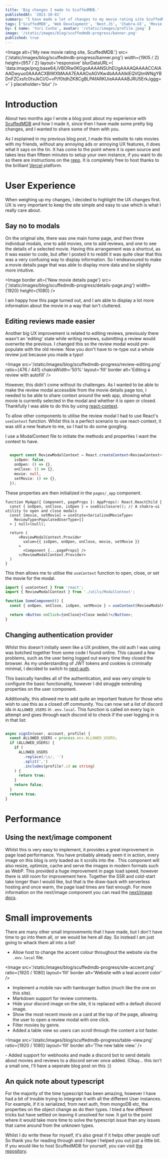 ```yaml
---
title: 'Big changes I made to ScuffedMDB.'
publishedAt: '2021-10-01'
summary: "I have made a lot of changes to my movie rating site ScuffedMDB over the last couple of months, here's why."
tags: ['ScuffedMDB', 'Web Development', 'Next.JS', 'Chakra-UI', 'Movie Rating']
by: { name: 'Yuri Cunha', avatar: '/static/images/profile.jpeg' }
image: '/static/images/blog/scuffedmdb-progress/banner.png'
published: true
---
```


<Image
  alt={'My new movie rating site, ScuffedMDB.'}
  src={'/static/images/blog/scuffedmdb-progress/banner.png'}
  width={1905 / 2}
  height={957 / 2}
  layout='responsive'
  blurDataURL={
    'data:image/png;base64,iVBORw0KGgoAAAANSUhEUgAAAAQAAAACCAIAAADwyuo0AAAACXBIWXMAAA7EAAAOxAGVKw4bAAAAIklEQVQImWNgYBDnFZCxsfc0tvJkCI/O+vP/f0tdhZK8CgBLPAfARKUieAAAAABJRU5ErkJggg=='
  }
  placeholder='blur'
/>

# Introduction

About two months ago I wrote a blog post about my experience with [ScuffedMDB](https://smdb.website.yuricunha.xyz) and how I made it, since then I have made some pretty big changes, and I wanted to share some of them with you.

As I explained in my previous blog post, I made this website to rate movies with my friends, without any annoying ads or annoying UX features, it does what it says on the tin. It has come to the point where it is open source and takes less than fifteen minutes to setup your own instance, if you want to do so there are instructions on the [repo](https://github.com/isyuricunha/scuffedmdb/#README). It is completely free to host thanks to the brilliant [Vercel](https://vercel.com) platform.

# User Experience

When weighing up my changes, I decided to highlight the UX changes first. UX is very important to keep the site simple and easy to use which is what I really care about.

## Say no to modals

On the original site, there was one main home page, and then three individual modals, one to add movies, one to add reviews, and one to see the details of a selected movie. Having this arrangement was a shortcut, as it was easier to code, but after I posted it to reddit it was quite clear that this was a very confusing way to display information. So I endeavoured to make a movie details page that was able to display more data and be slightly more intuitive.

<Image
  border
  alt={'New movie details page'}
  src={'/static/images/blog/scuffedmdb-progress/details-page.png'}
  width={1920}
  height={1080}
/>

I am happy how this page turned out, and I am able to display a lot more information about the movie in a way that isn't cluttered.

## Editing reviews made easier

Another big UX improvement is related to editing reviews, previously there wasn't an 'editing' state while writing reviews, submitting a review would overwrite the previous. I changed this so the review modal would pre-populate with the old review. Now you don't have to re-type out a whole review just because you made a typo!

<Image
  src='/static/images/blog/scuffedmdb-progress/review-editing.png'
  ratio={476 / 441}
  chakraWidth='50%'
  layout='fill'
  border
  alt='Editing a review with autofill'
/>

However, this didn't come without its challenges. As I wanted to be able to make the review modal accessible from the movie details page too, I needed to be able to share context around the web app, showing what movie is currently selected in the modal and whether it is open or closed. Thankfully I was able to do this by using [react-context](https://reactjs.org/docs/context.html).

<Aside type={"neutral"} title={"Allowing the review modal to be opened by any component"}>

To allow other components to utilise the review modal I had to
use React's `useContext` function. Whilst this is a perfect scenario to use react-context, it was still a new feature to me, so I had to do some googling.

I use a ModalContext file to initiate the methods and properties I want the context to have.

```jsx:utils/ModalContext.ts

  export const ReviewModalContext = React.createContext<ReviewContext>({
    isOpen: false,
    onOpen: () => {},
    onClose: () => {},
    movie: null,
    setMovie: () => {},
  });

```

<!--- </ReviewContext> This tag is to stop the typescript in the example from ruining the syntax colouring in my editor -_- -->

These properties are then initialized in the `pages/_app` component.

```jsx:pages/_app.tsx
function MyApp({ Component, pageProps }: AppProps): React.ReactChild {
  const { onOpen, onClose, isOpen } = useDisclosure(); // A chakra-ui utility to open and close modals
  const [movie, setMovie] = useState<SerializedMovieType<
    ReviewType<PopulatedUserType>[]
  > | null>(null);

  return (
      <ReviewModalContext.Provider
        value={{ isOpen, onOpen, onClose, movie, setMovie }}
      >
        <Component {...pageProps} />
      </ReviewModalContext.Provider>
  )
}
```

This then allows me to utilise the `useContext` function to open, close, or set the movie for the modal.

```jsx
import { useContext } from 'react';
import { ReviewModalContext } from './utils/ModalContext';

function SomeComponent() {
  const { onOpen, onClose, isOpen, setMovie } = useContext(ReviewModalContext);

  return <Button onClick={onClose}>Close modal!</Button>;
}
```

</Aside>

## Changing authentication provider

Whilst this doesn't initially seem like a UX problem, the old auth I was using was botched together from some code I found online. This caused a few problems, such as the user being logged out every time they closed the browser. As my understanding of JWT tokens and cookies is criminally minimal, I decided to switch to [next-auth](https://github.com/nextauthjs/next-auth).

This basically handles all of the authentication, and was very simple to configure the basic functionality, however I did struggle extending properties on the user component.

Additionally, this allowed me to add quite an important feature for those who wish to use this as a closed off community. You can now set a list of discord ids in `ALLOWED_USERS` in `.env.local`. This function is called on every log in attempt and goes through each discord id to check if the user logging in is in that list:

```jsx:pages/api/[...nextauth].ts

async signIn(user, account, profile) {
  const ALLOWED_USERS = process.env.ALLOWED_USERS;
  if (ALLOWED_USERS) {
    if (
      ALLOWED_USERS
        .replace(/\s/, '')
        .split(',')
        .includes(profile?.id as string)
    ) {
      return true;
    }
    return false;
  }
  return true;
}

```

# Performance

## Using the next/image component

Whilst this is very easy to implement, it provides a great improvement in page load performance. You have probably already seen it in action, every image on this blog is only loaded as it scrolls into the <Definition term='viewport' definition='The area of the web-page that the user can see' />. This component will also resize, optimize, cache and serve the images in modern formats such as WebP. This provided a huge improvement in page load speed, however there is still room for improvement here. Together the SSR and cold-start take longer than I would like, but that is the draw-back with serverless hosting and once warm, the page load times are fast enough. For more information on the next/image component you can read the [next/image docs](https://nextjs.org/docs/api-reference/next/image).

# Small improvements

There are many other small improvements that I have made, but I don't have time to go into them all, or we would be here all day. So instead I am just going to whack them all into a list!

- Allow host to change the accent colour throughout the website via the `.env.local` file.

<Image
  src='/static/images/blog/scuffedmdb-progress/site-accent.png'
  ratio={1920 / 1080}
  layout='fill'
  border
  alt='Website with a teal accent color'
/>

- Implement a mobile nav with hamburger button (much like the one on this site).
- Markdown support for review comments.
- Hide your discord image on the site, it is replaced with a default discord image.
- Show the most recent movie on a card at the top of the page, allowing the user to open a review modal with one click.
- Filter movies by genre.
- Added a table view so users can scroll through the content a lot faster.

<Image
  src='/static/images/blog/scuffedmdb-progress/table-view.png'
  ratio={1920 / 1080}
  layout='fill'
  border
  alt='The new table view.'
/>

<Sparkles>
  - Added support for webhooks and made a discord bot to send details about movies and reviews to a
  discord server once added. (Okay... this isn't a small one, I'll have a seperate blog post on this
  :))
</Sparkles>

## An quick note about typescript

For the majority of the time typescript has been amazing, however I have had a bit of trouble trying to integrate it with all the different User instances. For example, if it is serialized, from next auth, from mongoDB etc, the properties on the object change as do their types. I tried a few different tricks but have settled on leaving it unsolved for now. It got to the point where it would take more time to solve the typescript issue than any issues that came around from the unknown types.

<Aside type={'positive'} title={'Thank you very much for reading!'}>
  Whilst I do write these for myself, it's also great if it helps other people out! So thank you for
  reading through and I hope I helped you out just a little bit. If you would like to host
  ScuffedMDB for yourself, you can visit
  <a href='https://github.com/isyuricunha/scuffedmdb'> the repository</a>.
</Aside>

